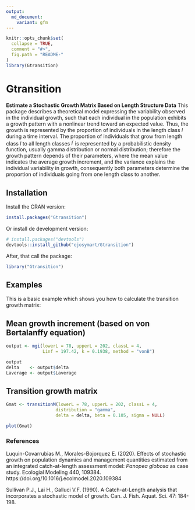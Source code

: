```yaml
---
output:
  md_document:
    variant: gfm
---
```


```r
knitr::opts_chunk$set(
  collapse = TRUE,
  comment = "#>",
  fig.path = "README-"
)
library(Gtransition)
```

# Gtransition

**Estimate a Stochastic Growth Matrix Based on Length Structure Data**
This package  describes a theoretical model expressing the variability observed in the individual growth, such that each individual in the population exhibits a growth pattern with a nonlinear trend toward an expected value. Thus, the growth is represented by the proportion of individuals in the length class $l$ during a time interval. The proportion of individuals that grow from length class $l$ to all length classes $l^{'}$ is represented by a probabilistic density function, usually gamma distribution or normal distribution; therefore the growth pattern depends of their parameters, where the mean value indicates the average growth increment, and the variance explains the individual variability in growth, consequently both parameters determine the proportion of individuals going from one length class to another.


## Installation

Install the CRAN version:

```R
install.packages("Gtransition")
```

Or install de development version:

```R
# install.packages("devtools")
devtools::install_github("ejosymart/Gtransition")
```

After, that call the package:
```R
library("Gtransition")
```


## Examples

This is a basic example which shows you how to calculate the transition growth matrix:

## Mean growth increment (based on von Bertalanffy equation)

```r
output <- mgi(lowerL = 78, upperL = 202, classL = 4, 
              Linf = 197.42, k = 0.1938, method = "vonB")

output
delta    <- output$delta
Laverage <- output$Laverage
```


## Transition growth matrix
```r
Gmat <- transitionM(lowerL = 78, upperL = 202, classL = 4, 
                   distribution = "gamma", 
                   delta = delta, beta = 0.105, sigma = NULL)

```


```r
plot(Gmat)
```


### References
Luquin-Covarrubias M., Morales-Bojorquez E. (2020). Effects of stochastic growth on population dynamics and management quantities estimated from an integrated catch-at-length assessment model: *Panopea globosa* as case study. Ecologial Modeling 440, 109384. https://doi.org/10.1016/j.ecolmodel.2020.109384

Sullivan P.J., Lai H., Galluci V.F. (1990). A Catch-at-Length analysis that incorporates a stochastic model of growth. Can. J. Fish. Aquat. Sci. 47: 184-198.